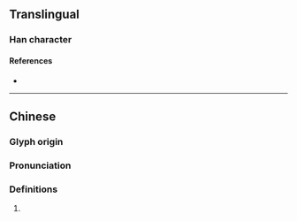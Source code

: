 {{character info}}
==Translingual==

===Han character===
{{Han char|rn=75|rad=木|as=08|sn=12|four=17904|canj=SED|ids=⿱取木}}

====References====
* {{Han ref|kx=0535.020|dkj=14991|dj=0922.210|hdz=21224.080|uh=68F8|ud=26872|bh=D9C5|bd=55749}}

----

==Chinese==
{{zh-forms}}

===Glyph origin===
{{Han etym}}

===Pronunciation===
{{zh-pron
|m=zōu
|c=zau1
|mc=y
|oc=y
|ma=
|cat=pn
}}

===Definitions===
{{zh-hanzi}}

# {{surname|zh}}